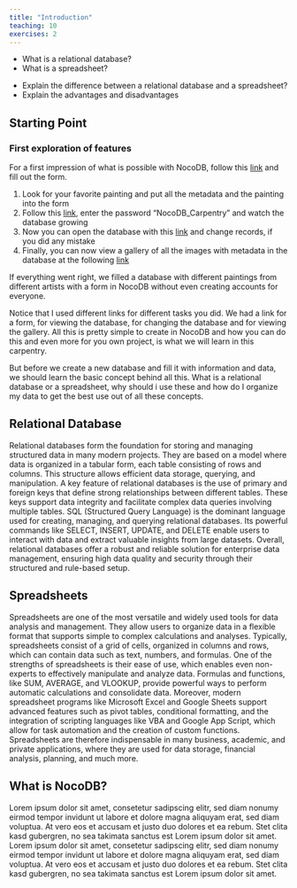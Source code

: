 ```yaml
---
title: "Introduction"
teaching: 10
exercises: 2
---
```


:::::::::::::::::::::::::::::::::::::: questions 

- What is a relational database?
- What is a spreadsheet?

::::::::::::::::::::::::::::::::::::::::::::::::

::::::::::::::::::::::::::::::::::::: objectives

- Explain the difference between a relational database and a spreadsheet?
- Explain the advantages and disadvantages

::::::::::::::::::::::::::::::::::::::::::::::::

## Starting Point

:::::::::::::::::::::::::::: challenge

### First exploration of features

For a first impression of what is possible with NocoDB, follow this [link](https://nocodb.adwmainz.net/dashboard/#/nc/form/d656e550-a93d-4ec7-94d8-27a7ebd1d5bc) and fill out the form.

1. Look for your favorite painting and put all the metadata and the painting into the form
2. Follow this [link](https://nocodb.adwmainz.net/dashboard/#/nc/view/bd933a32-50af-47c7-a99a-1ca46af450aa), enter the password "NocoDB_Carpentry" and watch the database growing
3. Now you can open the database with this [link](https://nocodb.adwmainz.net/dashboard/#/base/8b791733-2258-45b4-94c7-b954f7b21528) and change records, if you did any mistake
4. Finally, you can now view a gallery of all the images with metadata in the database at the following [link](https://nocodb.adwmainz.net/dashboard/#/nc/gallery/a3094f97-80f6-491a-86d4-fc6613b41a01)

If everything went right, we filled a database with different paintings from different artists with a form in NocoDB without even creating accounts for everyone.

::::::::::::::::::::::::::::::::::

::::::::::::: callout

Notice that I used different links for different tasks you did. We had a link for a form, for viewing the database, for changing the database and for viewing the gallery.
All this is pretty simple to create in NocoDB and how you can do this and even more for you own project, is what we will learn in this carpentry.

::::::::::::::::::::

But before we create a new database and fill it with information and data, we should learn the basic concept behind all this. What is a relational database or a spreadsheet, why should i use these and how do I organize my data to get the best use out of all these concepts.


## Relational Database

Relational databases form the foundation for storing and managing structured data in many modern projects. They are based on a model where data is organized in a tabular form, each table consisting of rows and columns. This structure allows efficient data storage, querying, and manipulation.
A key feature of relational databases is the use of primary and foreign keys that define strong relationships between different tables. These keys support data integrity and facilitate complex data queries involving multiple tables.
SQL (Structured Query Language) is the dominant language used for creating, managing, and querying relational databases. Its powerful commands like SELECT, INSERT, UPDATE, and DELETE enable users to interact with data and extract valuable insights from large datasets.
Overall, relational databases offer a robust and reliable solution for enterprise data management, ensuring high data quality and security through their structured and rule-based setup.

## Spreadsheets

Spreadsheets are one of the most versatile and widely used tools for data analysis and management. They allow users to organize data in a flexible format that supports simple to complex calculations and analyses. Typically, spreadsheets consist of a grid of cells, organized in columns and rows, which can contain data such as text, numbers, and formulas.
One of the strengths of spreadsheets is their ease of use, which enables even non-experts to effectively manipulate and analyze data. Formulas and functions, like SUM, AVERAGE, and VLOOKUP, provide powerful ways to perform automatic calculations and consolidate data.
Moreover, modern spreadsheet programs like Microsoft Excel and Google Sheets support advanced features such as pivot tables, conditional formatting, and the integration of scripting languages like VBA and Google App Script, which allow for task automation and the creation of custom functions.
Spreadsheets are therefore indispensable in many business, academic, and private applications, where they are used for data storage, financial analysis, planning, and much more.

## What is NocoDB?

Lorem ipsum dolor sit amet, consetetur sadipscing elitr, sed diam nonumy eirmod tempor invidunt ut labore et dolore magna aliquyam erat, sed diam voluptua. At vero eos et accusam et justo duo dolores et ea rebum. Stet clita kasd gubergren, no sea takimata sanctus est Lorem ipsum dolor sit amet. Lorem ipsum dolor sit amet, consetetur sadipscing elitr, sed diam nonumy eirmod tempor invidunt ut labore et dolore magna aliquyam erat, sed diam voluptua. At vero eos et accusam et justo duo dolores et ea rebum. Stet clita kasd gubergren, no sea takimata sanctus est Lorem ipsum dolor sit amet.